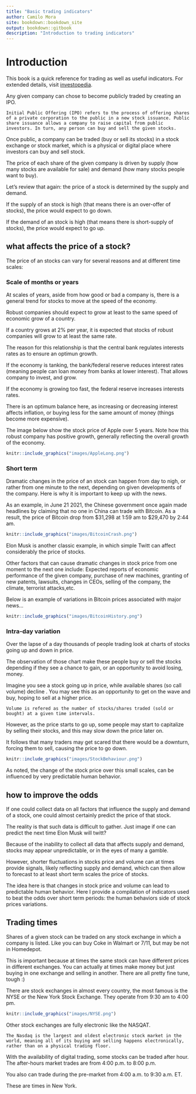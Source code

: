 ```yaml
---
title: "Basic trading indicators"
author: Camilo Mora
site: bookdown::bookdown_site
output: bookdown::gitbook
description: "Introduction to trading indicators"
---
```



# Introduction
This book is a quick reference for trading as well as useful indicators. For extended details, visit  [investopedia](https://www.investopedia.com/terms/m/macd.asp).



Any given company can chose to become publicly traded by creating an IPO.


```block2
Initial Public Offering (IPO) refers to the process of offering shares of a private corporation to the public in a new stock issuance. Public share issuance allows a company to raise capital from public investors. In turn, any person can buy and sell the given stocks.
```


Once public, a company can be traded (buy or sell its stocks) in a stock exchange or stock market, which is a physical or digital place where investors can buy and sell stock.

The price of each share of the given company is driven by supply (how many stocks are available for sale) and demand (how many stocks people want to buy).

Let's review that again: the price of a stock is determined by the supply and demand.

If the supply of an stock is high (that means there is an over-offer of stocks), the price would expect to go down.

If the demand of an stock is high (that means there is short-supply of stocks), the price would expect to go up.

## what affects the price of a stock? {-}
The price of an stocks can vary for several reasons and at different time scales:

### Scale of months or years {-}

At scales of years, aside from how good or bad a company is, there is a general trend for stocks to move at the speed of the economy. 

Robust companies should expect to grow at least to the same speed of economic grow of a country. 

If a country grows at 2% per year, it is expected that stocks of robust companies will grow to at least the same rate. 

The reason for this relationship is that the central bank regulates interests rates as to ensure an optimun  growth. 

If the economy is tanking, the bank/federal reserve reduces interest rates (meaning people can loan money from banks at lower interest). That allows company to invest, and grow.

If the economy is growing too fast, the federal reserve increases interests rates.

There is an optimum balance here, as increasing or decreasing interest affects inflation, or  buying less for the same amount of money (things become more expensive).

The image below show the stock price of Apple over 5 years. Note how this robust company has positive growth, generally reflecting the overall growth of the economy.


```r
knitr::include_graphics("images/AppleLong.png")
```

### Short term {-}
Dramatic changes in the price of an stock can happen from day to nigh, or rather from one minute to the next, depending on given developments of the company. Here is why it is important to keep up with the news.

As an example, in June 21 2021, the Chinese government once again made headlines by claiming that no one in China can trade with Bitcoin. As a result, the price of Bitcoin drop from $31,298 at 1:59 am to $29,470 by 2:44 am. 

```r
knitr::include_graphics("images/BitcoinCrash.png")
```

Elon Musk is another classic example, in which simple Twitt can affect considerably the price of stocks.

Other factors that can cause dramatic changes in stock price from one moment to the next one include: Expected reports of economic performance of the given company, purchase of new machines, granting of new patents, lawsuits, changes in CEOs, selling of the company, the climate, terrorist attacks,etc.

Below is an example of variations in Bitcoin prices associated with major news...

```r
knitr::include_graphics("images/BitcoinHistory.png")
```



### Intra-day variation {-}
Over the lapse of a day thousands of people trading look at charts of stocks going up and down in price.

The observation of those chart make these people buy or sell the stocks depending if they see a chance to gain, or an opportunity to avoid losing, money.

Imagine you see a stock going up in price, while available shares (so call volume) decline . You may see this as an opportunity to get on the wave and buy, hoping to sell at a higher price.

```block2
Volume is refered as the number of stocks/shares traded (sold or bought) at a given time intervals. 
```

However, as the price starts to go up, some people may start to capitalize by selling their stocks, and this may slow down the price later on. 

It follows that many traders may get scared that there would be a downturn, forcing them to sell, causing the price to go down.

```r
knitr::include_graphics("images/StockBehaviour.png")
```

As noted, the change of the stock price over this small scales, can be influenced by very predictable human behavior. 

## how to improve the odds {-}
If one could collect data on all factors that influence the supply and demand of a stock, one could almost certainly predict the price of that stock. 

The reality is that such data is difficult to gather. Just image if one can predict the next time Elon Musk will twitt?

Because of the inability to collect all data that affects supply and demand, stocks may appear unpredictable, or in the eyes of many a gamble.

However, shorter fluctuations in stocks price and volume can at times provide signals, likely reflecting supply and demand, which can then allow to forecast to at least short term scales the price of stocks.

The idea here is that changes in stock price and volume can lead to predictable human behavior. Here I provide a compilation of indicators used to beat the odds over short term periods: the human behaviors side of stock prices variations.


## Trading times {-}
Shares of a given stock can be traded on any stock exchange in which a company is listed. Like you can buy Coke in Walmart or 7/11, but may be not in Homedepot. 

This is important because at times the same stock can have different prices in different exchanges. You can actually at times make money but just buying in one exchange and selling in another. There are all pretty fine tune, tough :)

There are stock exchanges in almost every country, the most famous is the NYSE or the New York Stock Exchange. They operate from 9:30 am to 4:00 pm.

```r
knitr::include_graphics("images/NYSE.png")
```


Other stock exchanges are fully electronic like the NASQAT. 

```block2
The Nasdaq is the largest and oldest electronic stock market in the world, meaning all of its buying and selling happens electronically, rather than on a physical trading floor. 
```

With the availability of digital trading, some stocks can be traded after hour. The after-hours market trades are from 4:00 p.m. to 8:00 p.m. 

You also can trade during the pre-market from 4:00 a.m. to 9:30 a.m. ET.

These are times in New York.





